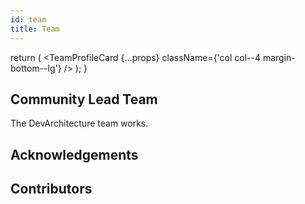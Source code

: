 ```yaml
---
id: team
title: Team
---
```



  return (
    <TeamProfileCard {...props} className={'col col--4 margin-bottom--lg'} />
  );
} 

## Community Lead Team

The DevArchitecture team works.

<div className="row">
    <TeamProfileCardCol
    name="Kerem Varış"
    githubUrl="https://github.com/keremvaris"
    linkedinUrl="https://www.linkedin.com/in/keremvaris/">   
  </TeamProfileCardCol>
 <TeamProfileCardCol
    name="Engin Demiroğ"
    githubUrl="https://github.com/engindemirog"
    linkedinUrl="https://www.linkedin.com/in/engindemirog/">   
  </TeamProfileCardCol>
  <TeamProfileCardCol
    name="Murat Kurtboğan"
    githubUrl="https://github.com/kurtbogan88"
    linkedinUrl="https://www.linkedin.com/in/murat-kurtbogan-00691561/">    
  </TeamProfileCardCol> 
</div>

## Acknowledgements
<div className="row">
<TeamProfileCardCol
    name="Güçlü Ongun"
    githubUrl="https://github.com/gongun"   
    linkedinUrl="#">      
  </TeamProfileCardCol>
 <TeamProfileCardCol
    name="Halil İbrahim Duymaz"
    githubUrl="https://github.com/irpg7"
    linkedinUrl="https://www.linkedin.com/in/halil-ibrahim-duymaz-b42a66184/">    
  </TeamProfileCardCol>
   <TeamProfileCardCol
    name="Hüseyin Berber"
    githubUrl="https://github.com/Huseyinb"
    linkedinUrl="https://www.linkedin.com/in/hüseyin-berber-a4875b15a/">    
  </TeamProfileCardCol>
   <TeamProfileCardCol
    name="Ceren Budak"
    githubUrl="https://github.com/cerenbdk"
    linkedinUrl="https://www.linkedin.com/in/ceren-budak-908b08125/">    
  </TeamProfileCardCol>
   <TeamProfileCardCol
    name="Veli Görgülü"
    githubUrl="https://github.com/VeliGorgulu"
    linkedinUrl="https://www.linkedin.com/in/veligorgulu/">    
  </TeamProfileCardCol>
  <TeamProfileCardCol
    name="Muhammed Taşkıran"
    githubUrl="https://github.com/mtaskiran"
    linkedinUrl="https://www.linkedin.com/in/mtaskiran06/">    
  </TeamProfileCardCol>
  </div>

  ## Contributors
<div className="row">
<TeamProfileCardCol
    name="Namık Barış İdil"
    githubUrl="https://github.com/namikbarisidil"   
    linkedinUrl="https://www.linkedin.com/in/namik-baris-idil/">      
  </TeamProfileCardCol>
 <TeamProfileCardCol
    name="Onurkan Bakırcı"
    githubUrl="https://github.com/onurkanbakirci"
    linkedinUrl="#">    
  </TeamProfileCardCol>
   <TeamProfileCardCol
    name="Veysel MUTLU"
    githubUrl="https://github.com/vmutlu"
    linkedinUrl="#">    
  </TeamProfileCardCol>
   <TeamProfileCardCol
    name="Coşkun Deniz"
    githubUrl="https://github.com/coskundeniz89"
    linkedinUrl="#">    
  </TeamProfileCardCol>
   <TeamProfileCardCol
    name="Nihat Çelik"
    githubUrl="https://github.com/NihatCelik"
    linkedinUrl="#">    
  </TeamProfileCardCol>
  <TeamProfileCardCol
    name="İlker Öğütcü"
    githubUrl="https://github.com/ilkerogutcu"
    linkedinUrl="#">    
  </TeamProfileCardCol>
   <TeamProfileCardCol
    name="Mustafa Zuvin"
    githubUrl="https://github.com/mzuvin"
    linkedinUrl="#">    
  </TeamProfileCardCol>
  <TeamProfileCardCol
    name="Furkan Altaca"
    githubUrl="https://github.com/furkanaltaca"
    linkedinUrl="#">    
  </TeamProfileCardCol>
  <TeamProfileCardCol
    name="Doğukan TATAR"
    githubUrl="https://github.com/Dgknttr"
    linkedinUrl="#">    
  </TeamProfileCardCol>
  <TeamProfileCardCol
    name="Uğur YEŞİLBAŞ"
    githubUrl="https://github.com/uguryesilbas"
    linkedinUrl="https://www.linkedin.com/in/uguryesilbas/">    
  </TeamProfileCardCol>
  <TeamProfileCardCol
    name="Gorkem Ridvan"
    githubUrl="https://github.com/sugrado"
    linkedinUrl="#">    
  </TeamProfileCardCol>
   <TeamProfileCardCol
    name="mkozen"
    githubUrl="https://github.com/mkozen"
    linkedinUrl="#">    
  </TeamProfileCardCol>
  <TeamProfileCardCol
    name="Ali Esenli"
    githubUrl="https://github.com/aliesenli"
    linkedinUrl="#">    
  </TeamProfileCardCol>
  <TeamProfileCardCol
    name="Serdar Güngör"
    githubUrl="https://github.com/serdargungor"
    linkedinUrl="#">    
  </TeamProfileCardCol>
  </div>